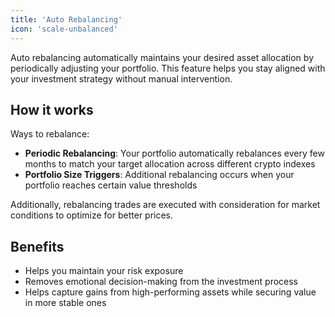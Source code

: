 ```yaml
---
title: 'Auto Rebalancing'
icon: 'scale-unbalanced'
---
```


Auto rebalancing automatically maintains your desired asset allocation by periodically adjusting your portfolio.
This feature helps you stay aligned with your investment strategy without manual intervention.

## How it works

Ways to rebalance:
* **Periodic Rebalancing**: Your portfolio automatically rebalances every few months to match your target allocation across different crypto indexes
* **Portfolio Size Triggers**: Additional rebalancing occurs when your portfolio reaches certain value thresholds

Additionally, rebalancing trades are executed with consideration for market conditions to optimize for better prices.

## Benefits
* Helps you maintain your risk exposure
* Removes emotional decision-making from the investment process
* Helps capture gains from high-performing assets while securing value in more stable ones

